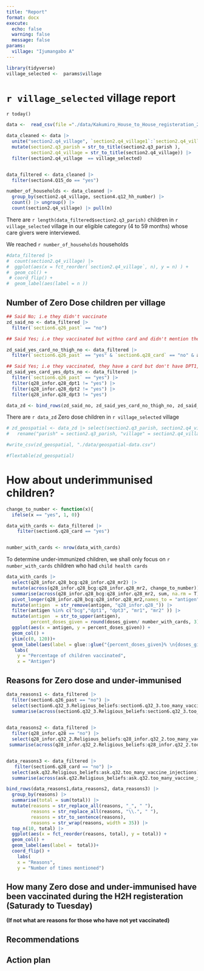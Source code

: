 ```yaml
---
title: "Report"
format: docx
execute: 
  echo: false
  warning: false
  message: false
params:
  village: "Ijumangabo A"
---
```


```r
library(tidyverse)
village_selected <-  params$village
```


# `r village_selected` village report

`r today()`

```r
data <-  read_csv(file ="./data/Kakumiro_House_to_House_registeration_2024_07_29_16_54_06_830093.csv",name_repair = "universal_quiet", na = "n/a" ) 
```

```r

data_cleaned <- data |> 
  unite("section2.q4_village", `section2.q4_village1`:`section2.q4_village2`, na.rm = TRUE) |> 
  mutate(section2.q3_parish = str_to_title(section2.q3_parish ), 
         section2.q4_village = str_to_title(section2.q4_village)) |> 
  filter(section2.q4_village  == village_selected)


data_filtered <- data_cleaned |> 
  filter(section4.Q15_do == "yes")

number_of_households <- data_cleaned |>  
  group_by(section2.q4_village, section4.q12_hh_number) |> 
  count() |> ungroup() |> 
  count(section2.q4_village) |> pull(n)
```


There are `r length(data_filtered$section2.q3_parish)` children in `r village_selected` village in our eligible category (4 to 59 months) whose care givers were interviewed. 

We reached `r number_of_households` households 


```r
#data_filtered |>  
#  count(section2.q4_village) |> 
#  ggplot(aes(x = fct_reorder(`section2.q4_village`, n), y = n) ) +
#  geom_col() +
 # coord_flip() +
#  geom_label(aes(label = n ))
```

## Number of Zero Dose children per village

```r

## Said No; i.e they didn't vaccinate
zd_said_no <- data_filtered |> 
  filter(`section6.q26_past` == "no")
```

```r
## Said Yes; i.e they vaccinated but withno card and didn't mention the thighs as part

zd_said_yes_card_no_thigh_no <- data_filtered |> 
  filter(`section6.q26_past` == "yes" & `section6.q28_card` == "no" & ask.q31.thigh == FALSE)
```

```r

## Said Yes; i.e they vaccinated, they have a card but don't have DPT1, DPT2, DPT3
zd_said_yes_card_yes_dpts_no <- data_filtered |> 
  filter(`section6.q26_past` == "yes") |>  
  filter(q28_infor.q28_dpt1 != "yes") |> 
  filter(q28_infor.q28_dpt2 != "yes") |> 
  filter(q28_infor.q28_dpt3 != "yes")
```

```r
data_zd <- bind_rows(zd_said_no, zd_said_yes_card_no_thigh_no, zd_said_yes_card_yes_dpts_no) |> count(section2.q4_village) |> pull(n)

```
There are `r data_zd` Zero dose children in `r village_selected` village 



```r
# zd_geospatial <- data_zd |> select(section2.q3_parish, section2.q4_village, section2.q6_gps, section2._q6_gps_latitude, section2._q6_gps_longitude, section4.q12_hh_number, section4.q13_holdhead, section4.q14_contact, sectionfive.q16_care,sectionfive.q17_tel, sectionfive.q18_common, would.q21_child, would.q22_sex, would.q24_age_in_months, would.q25_place,would.other1) |>
#   rename("parish" = section2.q3_parish, "village" = section2.q4_village, "gps" = section2.q6_gps, "lat" = section2._q6_gps_latitude, "lon" = section2._q6_gps_longitude,"HHnum" = section4.q12_hh_number, "HHhead" = section4.q13_holdhead, "HHtel" = section4.q14_contact, "caregivers_name" = sectionfive.q16_care,"caregivers_tel" = sectionfive.q17_tel, "caregivers_common" = sectionfive.q18_common, "childs_name" = would.q21_child, "childs_sex" = would.q22_sex, "childs_age" = would.q24_age_in_months, "place_of_birth" = would.q25_place, "place_of_birth_other" = would.other1)

#write_csv(zd_geospatial, "./data/geospatial-data.csv")
```

```r
#flextable(zd_geospatial)
```

# How about underimmunised children?

```r
change_to_number <- function(x){
  ifelse(x == "yes", 1, 0)}

data_with_cards <- data_filtered |>
    filter(section6.q28_card == "yes") 


number_with_cards <- nrow(data_with_cards)
```

To determine under-immunized children, we shall only focus on `r number_with_cards` children who had  `child health cards`  


```r
data_with_cards |> 
  select(q28_infor.q28_bcg:q28_infor.q28_mr2) |> 
  mutate(across(q28_infor.q28_bcg:q28_infor.q28_mr2, change_to_number)) |> 
  summarise(across(q28_infor.q28_bcg:q28_infor.q28_mr2, sum, na.rm = T)) |> 
  pivot_longer(q28_infor.q28_bcg:q28_infor.q28_mr2,names_to = "antigen",  values_to = "doses_given")|>
  mutate(antigen  = str_remove(antigen, "q28_infor.q28_")) |> 
  filter(antigen %in% c("bcg","dpt1", "dpt3", "mr1", "mr2" )) |> 
  mutate(antigen  = str_to_upper(antigen), 
         percent_doses_given = round(doses_given/ number_with_cards, 3)*100) |> 
  ggplot(aes(x = antigen, y = percent_doses_given)) +
  geom_col() +
  ylim(c(0, 120))+
  geom_label(aes(label = glue::glue("{percent_doses_given}% \n{doses_given} "))) +
   labs(
    y = "Percentage of children vaccinated", 
    x = "Antigen")

```


## Reasons for Zero dose and under-immunised


```r
data_reasons1 <- data_filtered |> 
  filter(section6.q26_past == "no") |> 
  select(section6.q32_3.Religious_beliefs:section6.q32_3.too_many_vaccine_injections) |> 
  summarise(across(section6.q32_3.Religious_beliefs:section6.q32_3.too_many_vaccine_injections, sum, na.rm = T)) |> pivot_longer(section6.q32_3.Religious_beliefs:section6.q32_3.too_many_vaccine_injections,names_to = "reasons",  values_to = "total") |> mutate(reasons  = str_remove(reasons, "section6.q32_3.")) |> arrange(desc(total))
  

data_reasons2 <- data_filtered |> 
  filter(q28_infor.q28 == "no") |> 
  select(q28_infor.q32_2.Religious_beliefs:q28_infor.q32_2.too_many_vaccine_injections) |> 
 summarise(across(q28_infor.q32_2.Religious_beliefs:q28_infor.q32_2.too_many_vaccine_injections, sum, na.rm = T)) |> pivot_longer(q28_infor.q32_2.Religious_beliefs:q28_infor.q32_2.too_many_vaccine_injections,names_to = "reasons",  values_to = "total") |> mutate(reasons  = str_remove(reasons, "q28_infor.q32_2.")) |> arrange(desc(total))


data_reasons3 <- data_filtered |> 
   filter(section6.q28_card == "no") |> 
  select(ask.q32.Religious_beliefs:ask.q32.too_many_vaccine_injections) |> 
  summarise(across(ask.q32.Religious_beliefs:ask.q32.too_many_vaccine_injections, sum, na.rm = T)) |>     pivot_longer(ask.q32.Religious_beliefs:ask.q32.too_many_vaccine_injections, names_to = "reasons",  values_to = "total") |> mutate(reasons  = str_remove(reasons, "ask.q32.")) |> arrange(desc(total))

bind_rows(data_reasons1,data_reasons2, data_reasons3) |> 
  group_by(reasons) |> 
  summarise(total = sum(total)) |> 
  mutate(reasons = str_replace_all(reasons, "_", " "), 
         reasons = str_replace_all(reasons, "\\.", " "),
         reasons = str_to_sentence(reasons), 
         reasons = str_wrap(reasons, width = 35)) |> 
  top_n(10, total) |> 
  ggplot(aes(x = fct_reorder(reasons, total), y = total)) +
  geom_col() +
  geom_label(aes(label =  total))+
  coord_flip() +
    labs(
    x = "Reasons", 
    y = "Number of times mentioned")


```

## How many Zero dose and under-immunised have been vaccinated during the H2H registeration (Saturady to Tuesday)

**(If not what are reasons for those who have not yet vaccinated)**

## Recommendations

## Action plan

